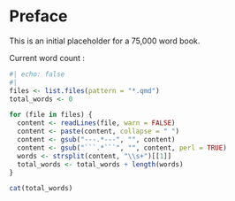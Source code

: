 # Preface {.unnumbered}

This is an initial placeholder for a 75,000 word book.

Current word count :


```r
#| echo: false
#| 
files <- list.files(pattern = "*.qmd")
total_words <- 0

for (file in files) {
  content <- readLines(file, warn = FALSE)
  content <- paste(content, collapse = " ")
  content <- gsub("---.*---", "", content)
  content <- gsub("```.*```", "", content, perl = TRUE)
  words <- strsplit(content, "\\s+")[[1]]
  total_words <- total_words + length(words)
}

cat(total_words)

```

